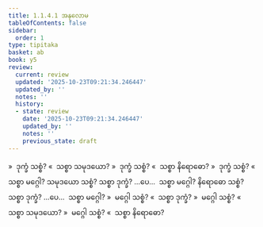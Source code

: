 ```yaml
---
title: 1.1.4.1 အနုလောမ
tableOfContents: false
sidebar:
  order: 1
type: tipitaka
basket: ab
book: y5
review:
  current: review
  updated: '2025-10-23T09:21:34.246447'
  updated_by: ''
  notes: ''
  history:
  - state: review
    date: '2025-10-23T09:21:34.246447'
    updated_by: ''
    notes: ''
    previous_state: draft
---
```



<ReviewStatus review={frontmatter.review} showDetails={true} />

<HypothesisAnnotation frontmatter={frontmatter} />

<DynamicBreadcrumb />

<Division number="8" book="y5" e="ch" v="33" p="207">

<Paragraph number="83" book="y5">
»  ဒုက္ခံ သစ္စံ?
</Paragraph>

<Paragraph number="84" book="y5">
«  သစ္စာ သမုဒယော?
</Paragraph>

<Paragraph number="85" book="y5">
»  ဒုက္ခံ သစ္စံ?
</Paragraph>

<Paragraph number="86" book="y5">
«  သစ္စာ နိရောဓော?
</Paragraph>

<Paragraph number="87" book="y5">
»  ဒုက္ခံ သစ္စံ?
</Paragraph>

<Paragraph number="88" book="y5">
«  သစ္စာ မဂ္ဂေါ?
</Paragraph>

<Paragraph number="89" book="y5">
သမုဒယော သစ္စံ?
</Paragraph>

<Paragraph number="90" book="y5">
သစ္စာ ဒုက္ခံ? …ပေ…  သစ္စာ မဂ္ဂေါ?
</Paragraph>

<Paragraph number="91" book="y5">
နိရောဓော သစ္စံ?
</Paragraph>

<Paragraph number="92" book="y5">
သစ္စာ ဒုက္ခံ? …ပေ…  သစ္စာ မဂ္ဂေါ?
</Paragraph>

<Paragraph number="93" book="y5">
»  မဂ္ဂေါ သစ္စံ?
</Paragraph>

<Paragraph number="94" book="y5">
«  သစ္စာ ဒုက္ခံ?
</Paragraph>

<Paragraph number="95" book="y5">
»  မဂ္ဂေါ သစ္စံ?
</Paragraph>

<Paragraph number="96" book="y5">
«  သစ္စာ သမုဒယော?
</Paragraph>

<Paragraph number="97" book="y5">
»  မဂ္ဂေါ သစ္စံ?
</Paragraph>

<Paragraph number="98" book="y5">
«  သစ္စာ နိရောဓော?
</Paragraph>
</Division>